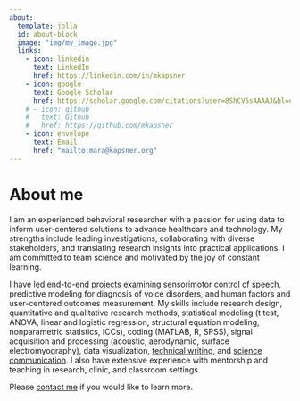 ```yaml
---
about:
  template: jolla
  id: about-block
  image: "img/my_image.jpg"
  links:
    - icon: linkedin
      text: LinkedIn
      href: https://linkedin.com/in/mkapsner
    - icon: google
      text: Google Scholar
      href: https://scholar.google.com/citations?user=8ShCV5sAAAAJ&hl=en
    # - icon: github
    #   text: Github
    #   href: https://github.com/mkapsner
    - icon: envelope
      text: Email
      href: "mailto:mara@kapsner.org"  
---
```


::: {#about-block}
:::

# About me

I am an experienced behavioral researcher with a passion for using data to inform user-centered solutions to advance healthcare and technology. My strengths include leading investigations, collaborating with diverse stakeholders, and translating research insights into practical applications. I am committed to team science and motivated by the joy of constant learning.

I have led end-to-end [projects](projects/index.qmd) examining sensorimotor control of speech, predictive modeling for diagnosis of voice disorders, and human factors and user-centered outcomes measurement. My skills include research design, quantitative and qualitative research methods, statistical modeling (t test, ANOVA, linear and logistic regression, structural equation modeling, nonparametric statistics, ICCs), coding (MATLAB, R, SPSS), signal acquisition and processing (acoustic, aerodynamic, surface electromyography), data visualization, [technical writing](publications/index.qmd), and [science communication](presentations/index.qmd). I also have extensive experience with mentorship and teaching in research, clinic, and classroom settings.

Please [contact me](mailto:mara@kapsner.org) if you would like to learn more.

